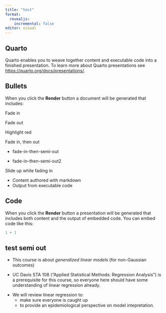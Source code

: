 ```yaml
---
title: "test"
format: 
  revealjs:
    incremental: false
editor: visual
---
```


## Quarto

Quarto enables you to weave together content and executable code into a finished presentation. To learn more about Quarto presentations see <https://quarto.org/docs/presentations/>.

## Bullets

When you click the **Render** button a document will be generated that includes:

::: {.fragment}
Fade in
:::

::: {.fragment .fade-out}
Fade out
:::

::: {.fragment .highlight-red}
Highlight red
:::

::: {.fragment .fade-in-then-out}
Fade in, then out
:::

:::{.fragment .fade-in-then-semi-out}
- fade-in-then-semi-out

- fade-in-then-semi-out2
:::

::: {.fragment .fade-up}
Slide up while fading in
:::

-   Content authored with markdown
-   Output from executable code

## Code

When you click the **Render** button a presentation will be generated that includes both content and the output of embedded code. You can embed code like this:

```r
1 + 1
```

## test semi out {.nonincremental}

:::{.fragment .fade-in-then-semi-out}
* This course is about *generalized linear models* (for non-Gaussian outcomes)
:::

:::{.fragment .fade-in-then-semi-out}
* UC Davis STA 108 ("Applied Statistical Methods: Regression Analysis") is a prerequisite for this course, so everyone here should have some understanding of linear regression already.
:::

:::{.fragment .fade-in}
* We will review linear regression to:
  - make sure everyone is caught up
  - to provide an epidemiological perspective on model intepretation.
:::